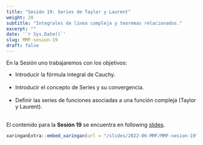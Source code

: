 ```yaml
---
title: "Sesión 19: Series de Taylor y Laurent"
weight: 20
subtitle: "Integrales de línea compleja y teoremas relacionados."
excerpt: ""
date: '`r Sys.Date()`'
slug: MMF-sesion-19
draft: false
---
```


En la Sesión uno trabajaremos con los objetivos: 

* Introducir la fórmula integral de Cauchy. <br/><br/>
 * Introducir el concepto de Series y su convergencia. <br/><br/>
 * Definir las series de funciones asociadas a una función compleja  (Taylor y Laurent). <br/><br/>


El contenido para la **Sesión 19** se encuentra en following [slides](/slides/2022-06-MMF/MMF-sesion-19).

```r
xaringanExtra::embed_xaringan(url = "/slides/2022-06-MMF/MMF-sesion-19", ratio = "4:3")
```